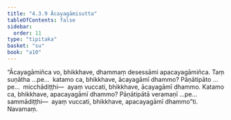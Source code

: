 ```yaml
---
title: "4.3.9 Ācayagāmisutta"
tableOfContents: false
sidebar:
  order: 11
type: "tipitaka"
basket: "su"
book: "a10"
---
```



<DynamicBreadcrumb />

<Division number="186" book="a10" bookNo="17" page="484">

<Paragraph number="1345" book="a10">
“Ācayagāmiñca vo, bhikkhave, dhammaṃ desessāmi apacayagāmiñca. Taṃ suṇātha …pe…  katamo ca, bhikkhave, ācayagāmī dhammo? Pāṇātipāto …pe…  micchādiṭṭhi—  ayaṃ vuccati, bhikkhave, ācayagāmī dhammo.
</Paragraph>

<Paragraph number="1346" book="a10">
Katamo ca, bhikkhave, apacayagāmī dhammo? Pāṇātipātā veramaṇī …pe…  sammādiṭṭhi—  ayaṃ vuccati, bhikkhave, apacayagāmī dhammo”ti.

</Paragraph>
</Division>

<Paragraph number="1347" type="center" book="a10">
Navamaṃ.
</Paragraph>
